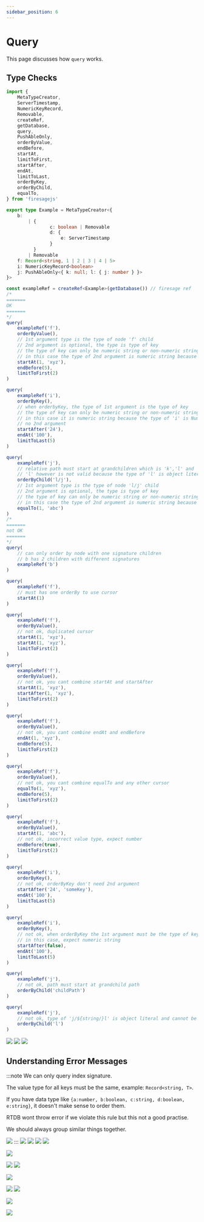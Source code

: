 ```yaml
---
sidebar_position: 6
---
```


# Query

This page discusses how `query` works.


## Type Checks

```ts
import {
	MetaTypeCreator,
	ServerTimestamp,
	NumericKeyRecord,
	Removable,
	createRef,
	getDatabase,
	query,
	PushAbleOnly,
	orderByValue,
	endBefore,
	startAt,
	limitToFirst,
	startAfter,
	endAt,
	limitToLast,
	orderByKey,
	orderByChild,
	equalTo,
} from 'firesagejs'

export type Example = MetaTypeCreator<{
	b:
		| {
				c: boolean | Removable
				d: {
					e: ServerTimestamp
				}
		  }
		| Removable
	f: Record<string, 1 | 2 | 3 | 4 | 5>
	i: NumericKeyRecord<boolean>
	j: PushAbleOnly<{ k: null; l: { j: number } }>
}>

const exampleRef = createRef<Example>(getDatabase()) // firesage ref
/*
=======
OK
=======
*/
query(
	exampleRef('f'),
	orderByValue(),
	// 1st argument type is the type of node 'f' child
	// 2nd argument is optional, the type is type of key
	// the type of key can only be numeric string or non-numeric string
	// in this case the type of 2nd argument is numeric string because the type of 'f' is Record<string, 1 | 2 | 3 | 4 | 5>
	startAt(1, 'xyz'),
	endBefore(5),
	limitToFirst(2)
)

query(
	exampleRef('i'),
	orderByKey(),
	// when orderbyKey, the type of 1st argument is the type of key
	// the type of key can only be numeric string or non-numeric string
	// in this case it is numeric string because the type of 'i' is NumericKeyRecord<boolean>
	// no 2nd argument
	startAfter('24'),
	endAt('100'),
	limitToLast(5)
)

query(
	exampleRef('j'),
	// relative path must start at grandchildren which is 'k','l' and 'l/j'
	// 'l' however is not valid because the type of 'l' is object literal and cannot be ordered
	orderByChild('l/j'),
	// 1st argument type is the type of node 'l/j' child
	// 2nd argument is optional, the type is type of key
	// the type of key can only be numeric string or non-numeric string
	// in this case the type of 2nd argument is numeric string because the type of 'f' is Record<string, 1 | 2 | 3 | 4 | 5>
	equalTo(1, 'abc')
)
/*
=======
not OK
=======
*/
query(
	// can only order by node with one signature children
	// b has 2 children with different signatures
	exampleRef('b')
)

query(
	exampleRef('f'),
	// must has one orderBy to use cursor
	startAt(1)
)

query(
	exampleRef('f'),
	orderByValue(),
	// not ok, duplicated cursor
	startAt(1, 'xyz'),
	startAt(1, 'xyz'),
	limitToFirst(2)
)

query(
	exampleRef('f'),
	orderByValue(),
	// not ok, you cant combine startAt and startAfter
	startAt(1, 'xyz'),
	startAfter(1, 'xyz'),
	limitToFirst(2)
)

query(
	exampleRef('f'),
	orderByValue(),
	// not ok, you cant combine endAt and endBefore
	endAt(1, 'xyz'),
	endBefore(5),
	limitToFirst(2)
)

query(
	exampleRef('f'),
	orderByValue(),
	// not ok, you cant combine equalTo and any other cursor
	equalTo(1, 'xyz'),
	endBefore(5),
	limitToFirst(2)
)

query(
	exampleRef('f'),
	orderByValue(),
	startAt(1, 'abc'),
	// not ok, incorrect value type, expect number
	endBefore(true),
	limitToFirst(2)
)

query(
	exampleRef('i'),
	orderByKey(),
	// not ok, orderByKey don't need 2nd argument
	startAfter('24', 'someKey'),
	endAt('100'),
	limitToLast(5)
)

query(
	exampleRef('i'),
	orderByKey(),
	// not ok, when orderByKey the 1st argument must be the type of key
	// in this case, expect numeric string
	startAfter(false),
	endAt('100'),
	limitToLast(5)
)

query(
	exampleRef('j'),
	// not ok, path must start at grandchild path
	orderByChild('childPath')
)

query(
	exampleRef('j'),
	// not ok, type of 'j/${string/}l' is object literal and cannot be ordered
	orderByChild('l')
)
```

<Image src="/firesage/query1.png" text="image 1" />
<Image src="/firesage/query2.png" text="image 2" />
<Image src="/firesage/query3.png" text="image 3" />

## Understanding Error Messages

:::note
We can only query index signature.

The value type for all keys must be the same, example: `Record<string, T>`.

If you have data type like `{a:number, b:boolean, c:string, d:boolean, e:string}`, it doesn't make sense to order them.

RTDB wont throw error if we violate this rule but this not a good practise.

We should always group similar things together.

<Image src="/firesage/query4.png" text="we should only order index signature" />
:::

<Image src="/firesage/query5.png" text="cursors need at least one orderBy*" />

<Image src="/firesage/query6.png" text="cursors must be unique*" />

<Image src="/firesage/query7.png" text="don't use startAt with startAfter" />

<Image src="/firesage/query8.png" text="don't use endAt with endBefore" />

<Image
	src="/firesage/query9.png"
	text="don't use equalTo with all other cursors"
/>

<Image src="/firesage/query10.png" text="incorrect value type" />

<Image src="/firesage/query11.png" text="no 2nd argument when order by key" />

<Image
	src="/firesage/query12.png"
	text="when order by key, the first argument must be numeric or non numeric string"
/>

<Image src="/firesage/query13.png" text="expect numeric string" />

<Image src="/firesage/query14.png" text="expect non-numeric string" />

<Image
	src="/firesage/query15.png"
	text="illegal child or did not start at grandccild path"
/>

<Image src="/firesage/query16.png" text="there can be only 1 orderBy* clause" />
